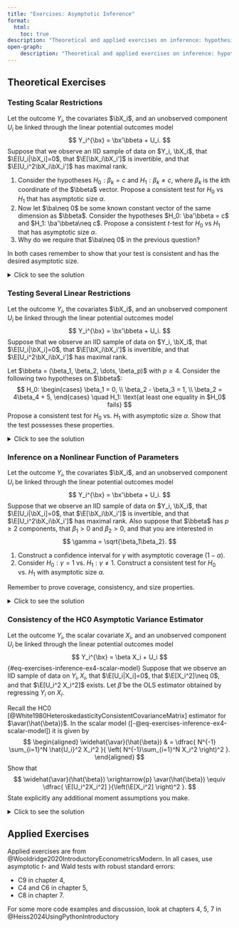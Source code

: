```yaml
---
title: "Exercises: Asymptotic Inference"
format:
  html:
    toc: true
description: "Theoretical and applied exercises on inference: hypothesis testing, nonlinear functions of parameters, consistency of HC0 asymptotic variance estimator."
open-graph:
    description: "Theoretical and applied exercises on inference: hypothesis testing, nonlinear functions of parameters, consistency of HC0 asymptotic variance estimator." 
---
```





## Theoretical Exercises 

 

### Testing Scalar Restrictions

Let the outcome $Y_i$, the covariates $\bX_i$, and an unobserved component $U_i$ be linked through the linear potential outcomes model
$$
Y_i^{\bx} = \bx'\bbeta + U_i.
$$
Suppose that we observe an IID sample of data on $Y_i, \bX_i$, that $\E[U_i|\bX_i]=0$, that $\E[\bX_i\bX_i']$ is invertible, and that $\E[U_i^2\bX_i\bX_i']$ has maximal rank.

1. Consider the hypotheses $H_0: \beta_k = c$ and $H_1: \beta_k\neq c$, where $\beta_k$ is the $k$th coordinate of the $\bbeta$ vector. Propose a consistent test for $H_0$ vs $H_1$ that has asymptotic size $\alpha$.
2. Now let $\ba\neq 0$ be some known constant vector of the same dimension as $\bbeta$. Consider the hypotheses $H_0: \ba'\bbeta = c$ and $H_1: \ba'\bbeta\neq c$. Propose a consistent $t$-test for $H_0$ vs $H_1$ that has asymptotic size $\alpha$.
3. Why do we require that $\ba\neq 0$ in the previous question?

In both cases remember to show that your test is consistent and has the desired asymptotic size. 

<details>
  <summary>Click to see the solution</summary>

*First subquestion*: to choose our test statistic, we observe two facts:

- We are dealing with a scalar hypothesis, 
- The OLS estimator is consistent and asymptotically normal (why?).

Accordingly, we can use the t-test. The t-statistic is given by
$$
t = \dfrac{\hat{\bbeta}_k - c}{ \sqrt{ \widehat{\avar}(\hat{\bbeta})/N  } },
$$
where $\hat{\bbeta}$ is the OLS estimator,  $\widehat{\avar}(\hat{\bbeta})$ is some consistent estimator of $\avar(\bbeta)$ (e.g. the HC0 estimator from the lectures) 
 
Our test is based on the following decision rule. Let $z_{1-\alpha/2}$ be the $(1-\alpha/2)$th quantile of the standard normal distribution. Then:

- If $\abs{t}>z_{1-\alpha/2}$, we reject $H_0$.
- If $\abs{t}\leq z_{1-\alpha/2}$, we do not reject $H_0$.

We now need to show that this test is consistent and has the desired asymptotic size.

- **Consistency**: We need to show that the probability of rejecting $H_0$ converges to 1 when $H_0$ is false. Let $\beta_k$ be the true value of the coefficient of interest, and write
$$
t = \dfrac{\hat{\bbeta}_k - \beta_k}{ \sqrt{ \widehat{\avar}(\hat{\bbeta})/N  } } + \dfrac{ \beta_k- c}{ \sqrt{ \widehat{\avar}(\hat{\bbeta})/N  } }.
$$
By our asymptotic normality results, the first term converges in distribution to a $N(0, 1)$ random variable. By our assumptions, $\widehat{\avar}(\hat{\bbeta})\xrightarrow{p} \avar(\hat{\bbeta})\neq 0$.  Under the alternative, $\beta_k\neq c$, and so the second term diverges to $\pm \infty$. It then follows that with probability approaching one $\abs{t}> z_{1-\alpha/2}$ for any $\beta_k\neq c$. In other words, consistency holds. 

- **Asymptotic size**: We need to show that the probability of rejecting $H_0$ converges to $\alpha$ when $H_0$ is true. Under $H_0$ it holds that $\beta_k=c$, and thus our asymptotic results and Slutsky's theorem imply that
$$
t = \dfrac{\hat{\bbeta}_k - \beta_k}{ \sqrt{ \widehat{\avar}(\hat{\bbeta})/N  } } \xrightarrow{d} N(0, 1).
$$ 
By definition of convergence of probability, definition of $z_{1-\alpha/2}$ and the fact that $z_{1-\alpha/2} = -z_{\alpha/2}$, it holds that
$$
\begin{aligned}
& P\left(\text{Reject} H_0|H_0 \right) = P\left(\abs{t}>z_{1-\alpha/2} |H_0\right) \\
& = P\left( \abs{ \dfrac{\hat{\beta}_k-c}{\sqrt{ \widehat{\avar}(\hat{\beta}_k)/N }  }}> z_{1-\alpha/2}\Bigg|H_0 \right)\\
& \to \Phi(z_{\alpha/2}) + (1- \Phi(z_{1-\alpha/2})) = \alpha 
\end{aligned}.
$$
The test has asymptotic size $\alpha$.

<br>

*Second subquestion*: the question explicitly asks for a $t$-test, and so we use the following $t$-statistic as the basis for our test:
$$
t = \dfrac{\ba'\hat{\bbeta} - c}{ \sqrt{ \widehat{\avar}(\ba'\hat{\bbeta})/N  } },
$$ {#eq-exercises-inference-t-single-linear}
The key question is how to construct a suitable estimator $\widehat{\avar}(\ba'\bbeta)$ for $\avar(\ba'\bbeta)$. 

By the continuous mapping theorem it holds that
$$
\sqrt{N}(\ba'\hat{\bbeta}- \ba'\bbeta) \xrightarrow{d} N(0, \ba'\avar(\bbeta)\ba).
$$
By the continuous mapping theorem again:
$$
\ba'\widehat{\avar}(\hat{\bbeta})\ba \xrightarrow{p}\ba'{\avar}(\hat{\bbeta})\ba  = \avar(\ba'\hat{\bbeta})
$$
Hence, we can use $\ba'\widehat{\avar}(\hat{\bbeta})\ba$ as $\widehat{\avar}(\ba'\bbeta)$ in @eq-exercises-inference-t-single-linear. With this choice, it follows by Slutsky's theorem that 
$$
\dfrac{\ba'\hat{\bbeta} - \ba'\bbeta}{ \sqrt{ \widehat{\avar}(\ba'\hat{\bbeta})/N  } } \xrightarrow{d} N(0, 1).
$$ {#eq-exercises-inference-t-single-linear-limit}

Our decision rule is analogous to the above one:

- If $\abs{t}>z_{1-\alpha/2}$, we reject $H_0$.
- If $\abs{t}\leq z_{1-\alpha/2}$, we do not reject $H_0$.

Consistency and asymptotic size can be shown entirely analogously to the above case by using @eq-exercises-inference-t-single-linear-limit (show them regardless to practice!).

<br>

*Third subquestion*: if $\ba=0$, then the null hypothesis is trivially true and reduces to $H_0: 0=c$. It is either trivially true or trivially false, depending on $c$. 


<br> 
 


</details>
 
### Testing Several Linear Restrictions

Let the outcome $Y_i$, the covariates $\bX_i$, and an unobserved component $U_i$ be linked through the linear potential outcomes model
$$
Y_i^{\bx} = \bx'\bbeta + U_i.
$$
Suppose that we observe an IID sample of data on $Y_i, \bX_i$, that $\E[U_i|\bX_i]=0$, that $\E[\bX_i\bX_i']$ is invertible, and that $\E[U_i^2\bX_i\bX_i']$ has maximal rank.

Let $\bbeta = (\beta_1, \beta_2, \dots, \beta_p)$ with $p\geq 4$.
Consider the following two hypotheses on $\bbeta$:
$$
H_0: \begin{cases}
\beta_1 = 0, \\
\beta_2 - \beta_3 = 1, \\
\beta_2 = 4\beta_4 + 5,
\end{cases} \quad H_1: \text{at least one equality in $H_0$ fails}
$$
Propose a consistent test for $H_0$ vs. $H_1$ with asymptotic size $\alpha$. Show that the test possesses these properties. 

<details>
  <summary>Click to see the solution</summary>

First, we write the null hypothesis in matrix form. We can do this by stacking the three equations in $H_0$ into a single vector equation:
$$
\begin{aligned}
H_0: & \bR\bbeta = \bq, \\
\bR & = \begin{pmatrix}
1 & 0 & 0 & 0 & \cdots\\
0 & 1 & -1 & 0 & \cdots\\
0 & 1 & 0 & -4 & \cdots
\end{pmatrix}, \quad \bq = \begin{pmatrix}
0\\
1\\
5
\end{pmatrix},
\end{aligned}
$$
where $\bR$ has zero columns starting from the fifth column. 

We can construct a Wald test for $H_0$ vs. $H_1$. The Wald statistic is defined as
$$
W = N\left(\bR\hat{\bbeta} - \bq \right)' \left(\bR\widehat{\avar}(\hat{\bbeta})\bR' \right)^{-1} \left( \bR\hat{\bbeta} - \bq  \right)
$$
 
We propose the following test. Let $c_{1-\alpha}$ be the $(1-\alpha)$th quantile of the $\chi^2_{3}$ distribution (3 is the number of constraints in $H_0$). Then

- If $W>c_{1-\alpha}$, we reject $H_0$.
- If $W\leq c_{1-\alpha}$, we do not reject $H_0$.



We now need to show that this test is consistent and has the desired asymptotic size.


- **Asymptotic size**: Under $H_0$ it holds that  $\bR\bbeta=\bq$, and so by our asymptotic results for the OLS estimator and the continuous mapping theorem under $H_0$
$$
\sqrt{N}(\bR\hat{\bbeta}-\bq) \xrightarrow{d} N(0, \bR\avar(\hat{\bbeta})\bR').
$$ 
By Slutsky's theorem and the definition of $\chi^2_{\cdot}$ random variables, it holds under $H_0$ that
$$
W \xrightarrow{d} \chi^2_3.
$$
By definition of $c_{1-\alpha}$ and the definition of convergence in distribution
$$
\begin{aligned}
& P\left(\text{Reject} H_0|H_0 \right) = P\left(W>c_{1-\alpha} |H_0\right) \\
& \to P(\chi^2_3> c_{1-\alpha}) = \alpha .
\end{aligned}
$$
The test has asymptotic size $\alpha$.


- **Consistency**: Under $H_1$ we have that $\bR\hat{\bbeta}\xrightarrow{p} \bR\bbeta\neq \bq$. In words, the outside terms in $W$ converge to something $\neq 0$. At the same time $\left(\bR\widehat{\avar}(\hat{\bbeta})\bR' \right)^{-1} \xrightarrow{p} \left(\bR\avar(\hat{\bbeta})\bR'\right)^{-1}$ — a positive definite matrix. We conclude that 
$$
\begin{aligned}
& \left(\bR\hat{\bbeta} - \bq \right)' \left(\bR\widehat{\avar}(\hat{\bbeta})\bR' \right)^{-1} \left( \bR\hat{\bbeta} - \bq  \right) \\
& \xrightarrow{p} \left(\bR\bbeta -\bq\right)' \left(\bR\avar(\hat{\bbeta})\bR'\right)^{-1}(\bR\bbeta-\bq) \\
& >0,
\end{aligned}
$$
where we use the definition of positive definitiness. 
Finally, recall that there is also an $N$ term in $W$. We conclude that overall
$$
W\xrightarrow{p} \infty
$$
It follows that the probability of rejecting tends to 1 for any $\bbeta$ in $H_1$. In other words, consistency holds.



</details>

### Inference on a Nonlinear Function of Parameters

Let the outcome $Y_i$, the covariates $\bX_i$, and an unobserved component $U_i$ be linked through the linear potential outcomes model
$$
Y_i^{\bx} = \bx'\bbeta + U_i.
$$
Suppose that we observe an IID sample of data on $Y_i, \bX_i$, that $\E[U_i|\bX_i]=0$, that $\E[\bX_i\bX_i']$ is invertible, and that $\E[U_i^2\bX_i\bX_i']$ has maximal rank. Also suppose that $\bbeta$ has $p\geq 2$ components, that $\beta_1>0$ and $\beta_2>0$, and that you are interested in 
$$
\gamma = \sqrt{\beta_1\beta_2}.
$$

1. Construct a confidence interval for $\gamma$ with asymptotic coverage $(1-\alpha)$.
2. Consider $H_0: \gamma=1$ vs. $H_1:\gamma\neq 1$. Construct a consistent test for $H_0$ vs. $H_1$ with asymptotic size $\alpha$.

Remember to prove coverage, consistency, and size properties. 

<details>
  <summary>Click to see the solution</summary>

*First subquestion*: we can use the delta method to construct a confidence interval for $\gamma$. The delta method states that if $\hat{\bbeta}$ is consistent and asymptotically normal, then $g(\hat{\bbeta})$ is also consistent and asymptotically normal for any continuously differentiable function $g(\cdot)$.

For our $\gamma$, we take $g(\bw) = \sqrt{w_1w_2}$. This $g(\cdot)$ differentiable in a neighborhood of $\bbeta$. The Jacobian $\bG(\cdot)$ of $g(\cdot)$ is a $1\times p$ matrix given by
$$
\bG(\bw) = \left( \dfrac{w_2}{2\sqrt{w_1w_2}}, \dfrac{w_1}{2\sqrt{w_1w_2}}, 0, \dots, 0 \right).
$$
By assumptions of the problem, $G(\bbeta)$ has maximal rank.

Since $g(\bbeta) = \gamma$, the delta method tells us that 
$$  
\begin{aligned}
\sqrt{N}(g(\hat{\bbeta}) -  \gamma) & \xrightarrow{d} N(0, \bG(\bbeta)\avar(\hat{\bbeta})\bG(\bbeta)'). 
\end{aligned} 
$$ {#eq-exercises-inference-delta-normality}

We can now construct a confidence interval in a standard way by using $g(\hat{\bbeta})$ as the estimator and @eq-exercises-inference-delta-normality as the distributional base. Consider the following interval:
$$
\begin{aligned}
S & = \left[g(\hat{\bbeta}) - z_{1-\alpha/2}\sqrt{\dfrac{\widehat{\avar}(g(\hat{\bbeta})) }{N}  }, g(\hat{\bbeta}) + z_{1-\alpha/2}\sqrt{\dfrac{\widehat{\avar}(g(\hat{\bbeta})) }{N}  } \right],
\end{aligned}
$$
where $z_{1-\alpha/2}$ is the $(1-\alpha/2)$th quantile of the standard normal distribution and
$$
\widehat{\avar}(g(\hat{\bbeta})) = \bG(\hat{\bbeta})\widehat{\avar}(\hat{\bbeta})G(\hat{\bbeta})',
$$
for some consistent estimator $\widehat{\avar}(\hat{\bbeta})$. It follows that $\widehat{\avar}(g(\hat{\bbeta})) \xrightarrow{p} {\avar}(g(\hat{\bbeta}))$

To compute asymptotic coverage, we first observe that by Slutsky's theorem and @eq-exercises-inference-delta-normality it holds that 
$$
\sqrt{N}\dfrac{g(\hat{\bbeta})- \gamma }{\sqrt{\widehat{\avar}(g(\hat{\bbeta}))} } \xrightarrow{d} N(0, 1)
$$
Then by definition of convergence in distribution
$$
\begin{aligned}
& P\left(\gamma \in S  \right) = P(g(\bbeta)\in S)\\
&   = P\left( -z_{1-\alpha/2} \leq  \sqrt{N}\dfrac{g(\hat{\bbeta})- g(\bbeta) }{\sqrt{\widehat{\avar}(g(\hat{\bbeta}))} } \leq  z_{1-\alpha/2}  \right)   \\
%
&  \to \Phi(z_{1-\alpha/2})  - \Phi(-z_{1-\alpha/2}) \\
& = 1-\alpha.
\end{aligned}
$$
In other words, $S$ has asymptotic coverage $1-\alpha$.

<br>


*Second subquestion*: we are dealing with a scalar transformation, and so we can use a $t$-test. Define the following statistic:
$$
t = \dfrac{ \sqrt{ \hat{\beta}_1\hat{\beta}_2} - 1}{\sqrt{\widehat{\avar}(g(\hat{\bbeta}))/N} }.
$$
Here $\sqrt{ \hat{\beta}_1\hat{\beta}_2 } =g(\hat{\bbeta})$.


Our test proceeds as follows:

- If $\abs{t}>z_{1-\alpha/2}$, then we reject $H_0$.
- If $\abs{t}\leq z_{1-\alpha/2}$, then we do not reject $H_0$.

Consistency and asymptotic size are established exactly as before. As always, the key and only ingredient is the asymptotic normality result ([-@eq-exercises-inference-delta-normality]). Please write out the proofs in detail.

Note: if the transformation were vector-valued, we would only be able to use the Wald test. The Wald test can also be used here, please solve this question using a Wald test like in the lectures to practice!
 





</details>

### Consistency of the HC0 Asymptotic Variance Estimator

Let the outcome $Y_i$, the scalar covariate $X_i$, and an unobserved component $U_i$ be linked through the linear potential outcomes model
$$
Y_i^{\bx} = \beta X_i + U_i
$$ {#eq-exercises-inference-ex4-scalar-model}
Suppose that we observe an IID sample of data on $Y_i, X_i$, that $\E[U_i|X_i]=0$, that $\E[X_i^2]\neq 0$, and that $\E[U_i^2 X_i^2]$ exists. Let  $\hat{\beta}$ be the OLS estimator obtained by regressing $Y_i$ on $X_i$.


Recall the HC0 [@White1980HeteroskedasticityConsistentCovarianceMatrix] estimator for $\avar(\hat{\beta})$. In the scalar model ([-@eq-exercises-inference-ex4-scalar-model]) it is given by
$$
\begin{aligned}
\widehat{\avar}(\hat{\beta}) & = \dfrac{  N^{-1} \sum_{i=1}^N \hat{U_i}^2 X_i^2 }{  \left( N^{-1}\sum_{i=1}^N X_i^2 \right)^2  }.
\end{aligned}
$$
Show that 
$$
\widehat{\avar}(\hat{\beta}) \xrightarrow{p} \avar(\hat{\beta}) \equiv \dfrac{ \E[U_i^2X_i^2]  }{\left(\E[X_i^2] \right)^2 }.
$$
State explicitly any additional moment assumptions you make. 

<details>
  <summary>Click to see the solution</summary>

First, we substitute our model ([-@eq-exercises-inference-ex4-scalar-model]) in place of $Y_i$ in $\hat{U}_i$:
$$
\begin{aligned}
\hat{U}_i^2 & = (Y_i - X_i\hat{\beta})^2 =  (X_i(\beta-\hat{\beta}) + U_i)^2\\
& = U_i^2 + 2(\beta-\hat{\beta})  U_iX_i+ (\beta-\hat{\beta})^2 X_i
\end{aligned}
$$

We then substitute this expression for $\hat{U}_i$ into the middle term of our asymptotic variance estimator:
$$
\begin{aligned}
& \dfrac{1}{N} \sum_{i=1}^N \hat{U}_i^2 X_i^2 \\
& = \dfrac{1}{N} \sum_{i=1}^N U_i^2X_i^2 + (\beta-\hat{\beta}) \dfrac{2}{N}\sum_{i=1}^N U_i X_i^3 \\
& \quad  + (\beta-\hat{\beta})^2 \dfrac{1}{N}\sum_{i=1}^N X_i^4.
\end{aligned}
$$ {#eq-exercises-inference-ex4-expansion}

To handle the averages in @eq-exercises-inference-ex4-expansion, we use the law of large numbers. By assumption, $\E[U_i^2X_i^2]$ exists. We also assume that $\E[U_iX_i^3]$ and $\E[X_i^4]$ also exist. Then by the law of large numbers it holds that
$$
\begin{aligned}
\dfrac{1}{N} \sum_{i=1}^N U_i^2X_i^2 & \xrightarrow{p} \E[U_i^2 X_i^2],\\
 \dfrac{1}{N}\sum_{i=1}^N U_i X_i^3 & \xrightarrow{p} \E[U_iX_i^3], \\  \dfrac{1}{N}\sum_{i=1}^N X_i^4  & \xrightarrow{p} \E[X_i^4].
\end{aligned}
$$
At the same time, all the conditions of our consistency result hold, and so $\hat{\beta}-\beta \xrightarrow{p} 0$. By the continuous mapping theorem
$$
\begin{aligned}
(\beta-\hat{\beta}) \dfrac{2}{N}\sum_{i=1}^N U_i X_i^3 \xrightarrow{p} 0, \\
(\beta-\hat{\beta})^2 \dfrac{1}{N}\sum_{i=1}^N X_i^4 \xrightarrow{p} 0.
\end{aligned}
$$
By combining the above convergence results, the result on equivalence of  separate and joint convergence in probability, and the continuous mapping theorem, we conclude that
$$
\dfrac{1}{N} \sum_{i=1}^N \hat{U}_i^2 X_i^2 \xrightarrow{p}  \E[U_i^2X_i^2].
$$
At the same time, by the law of large numbers, continuous mapping theorem, and the assumption that $\E[X_i^2]\neq 0$ it holds that
$$
\dfrac{1}{ \left(N^{-1}\sum_{i=1}^N X_i^2\right)^2 } \xrightarrow{p} \dfrac{1}{\left(
    \E[X_i^2]
\right)^2
}.
$$
Combining the previous two equations with the continuous mapping theorem, we obtain the desired result. In terms of assumptions, we have assumed the existence of  $\E[U_iX_i^3]$ and $\E[X_i^4]$, in addition to the assumptions of the problem.


</details>

## Applied Exercises

Applied exercises are from @Wooldridge2020IntroductoryEconometricsModern. In all cases, use asymptotic $t$- and Wald tests with robust standard errors:

- C9 in chapter 4,
- C4 and C6 in chapter 5, 
- C8 in chapter 7.

For some more code examples and discussion, look at chapters 4, 5, 7 in @Heiss2024UsingPythonIntroductory 